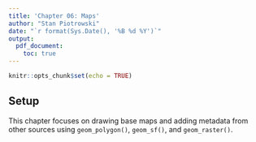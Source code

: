 ```yaml
---
title: 'Chapter 06: Maps'
author: "Stan Piotrowski"
date: "`r format(Sys.Date(), '%B %d %Y')`"
output:
  pdf_document:
    toc: true
---
```


```r
knitr::opts_chunk$set(echo = TRUE)
```

## Setup 

This chapter focuses on drawing base maps and adding metadata from other sources using `geom_polygon()`, `geom_sf()`, and `geom_raster()`.

